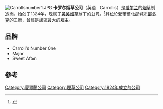 [[File:Carrollsnumber1.JPG|thumb]]
'''卡罗尔烟草公司'''（英语：Carroll's）是[[爱尔兰|爱尔兰]]的[[烟草|烟草]]制造商，始创于1824年，现属于[[英美烟草|英美烟草]]旗下的公司。<ref name="irex">{{cite news|url=http://archives.tcm.ie/irishexaminer/2004/11/05/story562750406.asp|title=Carrolls profits slump by €20m|last=Guider|first=Ian|date=5 November 2004|work=Irish Examiner|accessdate=20 February 2010|deadurl=yes|archiveurl=https://web.archive.org/web/20041217035521/http://archives.tcm.ie/irishexaminer/2004/11/05/story562750406.asp|archivedate=2004年12月17日}}</ref>其位於愛爾蘭北部城市[[鄧多克|鄧多克]]的工廠，曾經是該區最大的雇主。

==品牌==
* Carroll's Number One
* Major
* Sweet Afton

==參考==
{{reflist}}

[[Category:愛爾蘭公司|Category:愛爾蘭公司]]
[[Category:煙草公司|Category:煙草公司]]
[[Category:1824年成立的公司|Category:1824年成立的公司]]